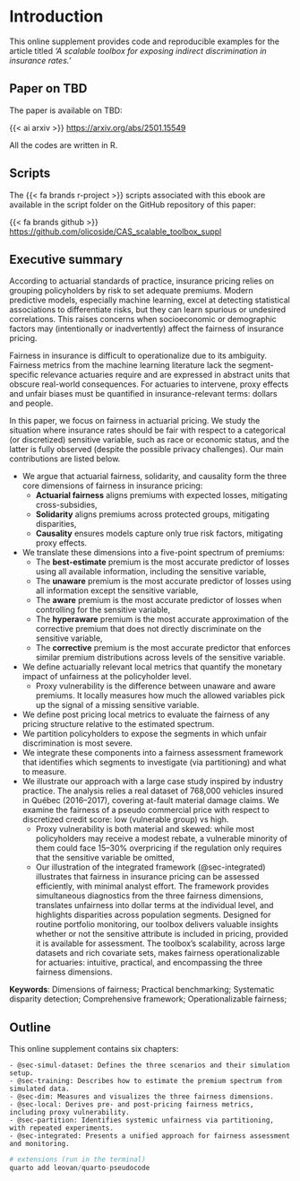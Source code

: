 # Introduction {.unnumbered}

This online supplement provides code and reproducible examples for the article titled *'A scalable toolbox for exposing indirect discrimination in insurance rates.'*

:::{.callout-important}

## Paper on TBD

The paper is available on TBD:

{{< ai arxiv >}}  <https://arxiv.org/abs/2501.15549>

:::

:::{.callout-note}
All the codes are written in R.
:::

:::{.callout-note}

## Scripts

The {{< fa brands r-project >}} scripts associated with this ebook are available in the script folder on the GitHub repository of this paper: 

{{< fa brands github >}} <https://github.com/olicoside/CAS_scalable_toolbox_suppl>

:::



## Executive summary


According to actuarial standards of practice, insurance pricing relies on grouping policyholders by risk to set adequate premiums. Modern predictive models, especially machine learning, excel at detecting statistical associations to differentiate risks, but they can learn spurious or undesired correlations. This raises concerns when socioeconomic or demographic factors may (intentionally or inadvertently) affect the fairness of insurance pricing.

Fairness in insurance is difficult to operationalize due to its ambiguity. Fairness metrics from the machine learning literature lack the segment-specific relevance actuaries require and are expressed in abstract units that obscure real-world consequences. For actuaries to intervene, proxy effects and unfair biases must be quantified in insurance-relevant terms: dollars and people.

In this paper, we focus on fairness in actuarial pricing. We study the situation where insurance rates should be fair with respect to a categorical (or discretized) sensitive variable, such as race or economic status, and the latter is fully observed (despite the possible privacy challenges). Our main contributions are listed below.

  - We argue that actuarial fairness, solidarity, and causality form the three core dimensions of fairness in insurance pricing:
      * **Actuarial fairness** aligns premiums with expected losses, mitigating cross-subsidies,
      * **Solidarity** aligns premiums across protected groups, mitigating disparities, 
      * **Causality** ensures models capture only true risk factors, mitigating proxy effects.
  - We translate these dimensions into a five-point spectrum of premiums:
    * The **best-estimate** premium is the most accurate predictor of losses using all available information, including the sensitive variable,
    * The **unaware** premium is the most accurate predictor of losses using all information except the sensitive variable,
    * The **aware** premium is the most accurate predictor of losses when controlling for the sensitive variable,
    * The **hyperaware** premium is the most accurate approximation of the corrective premium that does not directly discriminate on the sensitive variable,
    * The **corrective** premium is the most accurate predictor that enforces similar premium distributions across levels of the sensitive variable. 
  - We define actuarially relevant local metrics that quantify the monetary impact of unfairness at the policyholder level.
    * Proxy vulnerability is the difference between unaware and aware premiums. It locally measures how much the allowed variables pick up the signal of a missing sensitive variable.
  - We define post pricing local metrics to evaluate the fairness of any pricing structure relative to the estimated spectrum.
  - We partition policyholders to expose the segments in which unfair discrimination is most severe.
  - We integrate these components into a fairness assessment framework that identifies which segments to investigate (via partitioning) and what to measure.
  - We illustrate our approach with a large case study inspired by industry practice. The analysis relies a real dataset of 768,000 vehicles insured in Québec (2016--2017), covering at-fault material damage claims. We examine the fairness of a pseudo commercial price with respect to discretized credit score: low (vulnerable group) vs high.
    * Proxy vulnerability is both material and skewed: while most policyholders may receive a modest rebate, a vulnerable minority of them could face 15--30\% overpricing if the regulation only requires that the sensitive variable be omitted,
    * Our illustration of the integrated framework (@sec-integrated) illustrates that fairness in insurance pricing can be assessed efficiently, with minimal analyst effort. The framework provides simultaneous diagnostics from the three fairness dimensions, translates unfairness into dollar terms at the individual level, and highlights disparities across population segments.
Designed for routine portfolio monitoring, our toolbox delivers valuable insights whether or not the sensitive attribute is included in pricing, provided it is available for assessment.  The toolbox's scalability, across large datasets and rich covariate sets, makes fairness operationalizable for actuaries: intuitive, practical, and encompassing the three fairness dimensions.

**Keywords**: Dimensions of fairness; Practical benchmarking; Systematic disparity detection; Comprehensive framework; Operationalizable fairness;

## Outline

This online supplement contains six chapters:

    - @sec-simul-dataset: Defines the three scenarios and their simulation setup.
    - @sec-training: Describes how to estimate the premium spectrum from simulated data.
    - @sec-dim: Measures and visualizes the three fairness dimensions.
    - @sec-local: Derives pre- and post-pricing fairness metrics, including proxy vulnerability.
    - @sec-partition: Identifies systemic unfairness via partitioning, with repeated experiments.
    - @sec-integrated: Presents a unified approach for fairness assessment and monitoring.





```r
# extensions (run in the terminal)
quarto add leovan/quarto-pseudocode
```

